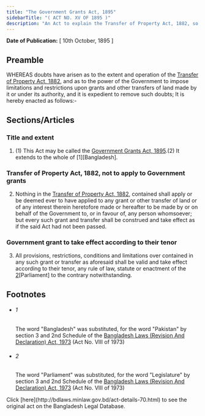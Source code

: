 ```yaml
---
title: "The Government Grants Act, 1895"
sidebarTitle: "( ACT NO. XV OF 1895 )"
description: "An Act to explain the Transfer of Property Act, 1882, so far as relates to grants from the Government, and to remove certain doubts as to the powers of the Government in relation to such grants."
---
```


**Date of Publication:** [ 10th October, 1895 ]

## Preamble

WHEREAS doubts have arisen as to the extent and operation of the [Transfer of Property Act, 1882](/laws/volume-3/act-48 "Transfer of Property Act, 1882"), and as to the power of the Government to impose limitations and restrictions upon grants and other transfers of land made by it or under its authority, and it is expedient to remove such doubts; It is hereby enacted as follows:-

## Sections/Articles

### Title and extent

1. (1) This Act may be called the [Government Grants Act, 1895](/laws/volume-3/act-70 "Government Grants Act, 1895").(2) It extends to the whole of [1][Bangladesh].

### Transfer of Property Act, 1882, not to apply to Government grants

2. Nothing in the [Transfer of Property Act, 1882](/laws/volume-3/act-48 "Transfer of Property Act, 1882"), contained shall apply or be deemed ever to have applied to any grant or other transfer of land or of any interest therein heretofore made or hereafter to be made by or on behalf of the Government to, or in favour of, any person whomsoever; but every such grant and transfer shall be construed and take effect as if the said Act had not been passed.

### Government grant to take effect according to their tenor

3. All provisions, restrictions, conditions and limitations over contained in any such grant or transfer as aforesaid shall be valid and take effect according to their tenor, any rule of law, statute or enactment of the [2](1)[Parliament] to the contrary notwithstanding.

## Footnotes

- ###### 1

  The word "Bangladesh" was substituted, for the word "Pakistan" by section 3 and 2nd Schedule of the [Bangladesh Laws (Revision And Declaration) Act, 1973](/laws/volume-17/act-430 "Bangladesh Laws (Revision And Declaration) Act, 1973") (Act No. VIII of 1973)

- ###### 2

  The word "Parliament" was substituted, for the word "Legislature" by section 3 and 2nd Schedule of the [Bangladesh Laws (Revision And Declaration) Act, 1973](/laws/volume-17/act-430 "Bangladesh Laws (Revision And Declaration) Act, 1973") (Act No. VIII of 1973)

<Note>
  Click [here](http://bdlaws.minlaw.gov.bd/act-details-70.html) to see the original act on the Bangladesh Legal Database.
</Note>
